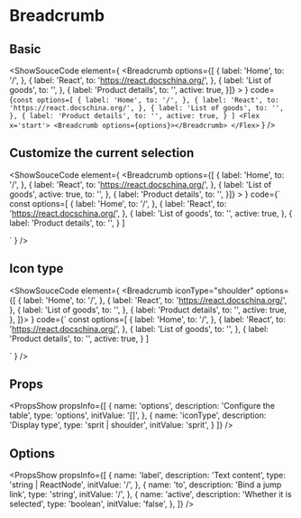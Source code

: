 
# Breadcrumb

## Basic

<ShowSouceCode
  element={
    <Flex x='start'>
      <Breadcrumb options={[
        {
          label: 'Home',
          to: '/',
        },
        {
          label: 'React',
          to: 'https://react.docschina.org/',
        },
        {
          label: 'List of goods',
          to: '',
        },
        {
          label: 'Product details',
          to: '',
          active: true,
        }]} >
        </Breadcrumb>
    </Flex>
  }
  code={`
const options=[
  {
    label: 'Home',
    to: '/',
  },
  {
    label: 'React',
    to: 'https://react.docschina.org/',
  },
  {
    label: 'List of goods',
    to: '',
  },
  {
    label: 'Product details',
    to: '',
    active: true,
  }
]
<Flex x='start'>
  <Breadcrumb options={options}></Breadcrumb>
</Flex>
    `
  }
  />

## Customize the current selection
<ShowSouceCode
  element={
    <Flex x='start'>
      <Breadcrumb options={[
        {
          label: 'Home',
          to: '/',
        },
        {
          label: 'React',
          to: 'https://react.docschina.org/',
        },
        {
          label: 'List of goods',
          active: true,
          to: '',
        },
        {
          label: 'Product details',
          to: '',
        }]} >
        </Breadcrumb>
    </Flex>
  }
  code={`
const options=[
  {
    label: 'Home',
    to: '/',
  },
  {
    label: 'React',
    to: 'https://react.docschina.org/',
  },
  {
    label: 'List of goods',
    to: '',
    active: true,
  },
  {
    label: 'Product details',
    to: '',
  }
]

<Flex x='start'>
  <Breadcrumb options={options}></Breadcrumb>
</Flex>
    `
  }
  />


## Icon type
<ShowSouceCode
  element={
    <Flex x='start'>
      <Breadcrumb iconType="shoulder" options={[
          {
            label: 'Home',
            to: '/',
          },
          {
            label: 'React',
            to: 'https://react.docschina.org/',
          },
          {
            label: 'List of goods',
            to: '',
          },
          {
            label: 'Product details',
            to: '',
            active: true,
          },
        ]}></Breadcrumb>
    </Flex>
  }
  code={`
const options=[
  {
    label: 'Home',
    to: '/',
  },
  {
    label: 'React',
    to: 'https://react.docschina.org/',
  },
  {
    label: 'List of goods',
    to: '',
  },
  {
    label: 'Product details',
    to: '',
    active: true,
  }
]

<Flex x='start'>
  <Breadcrumb iconType="shoulder" options={options}></Breadcrumb>
</Flex>
    `
  }
  />


## Props
<PropsShow propsInfo={[
  {
    name: 'options',
    description: 'Configure the table',
    type: 'options',
    initValue: '[]',
  },
  {
    name: 'iconType',
    description: 'Display type',
    type: 'sprit | shoulder',
    initValue: 'sprit',
  }
]} />

## Options
<PropsShow propsInfo={[
  {
    name: 'label',
    description: 'Text content',
    type: 'string | ReactNode',
    initValue: '/',
  },
  {
    name: 'to',
    description: 'Bind a jump link',
    type: 'string',
    initValue: '/',
  },
  {
    name: 'active',
    description: 'Whether it is selected',
    type: 'boolean',
    initValue: 'false',
  },
]} />
